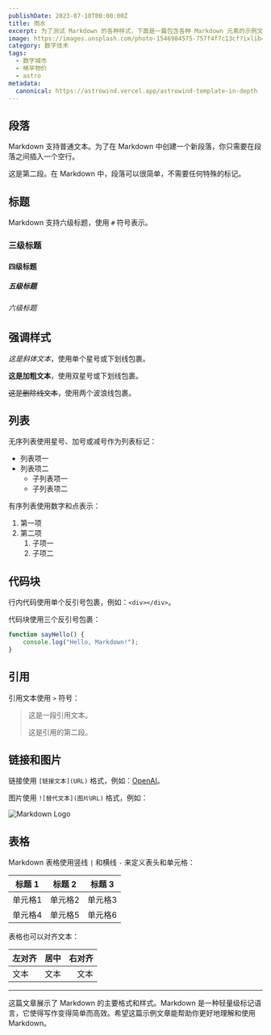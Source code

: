 ```yaml
---
publishDate: 2023-07-10T00:00:00Z
title: 雨水
excerpt: 为了测试 Markdown 的各种样式，下面是一篇包含各种 Markdown 元素的示例文章。这篇文章将包括标题、段落、强调样式、列表、代码块、引用、链接和图片等元素。
image: https://images.unsplash.com/photo-1546984575-757f4f7c13cf?ixlib=rb-4.0.3&ixid=M3wxMjA3fDB8MHxwaG90by1wYWdlfHx8fGVufDB8fHx8fA%3D%3D&auto=format&fit=crop&w=2070&q=80
category: 数字技术
tags:
  - 数字城市
  - 稀罕物价
  - astro
metadata:
  canonical: https://astrowind.vercel.app/astrowind-template-in-depth
---
```




## 段落

Markdown 支持普通文本。为了在 Markdown 中创建一个新段落，你只需要在段落之间插入一个空行。

这是第二段。在 Markdown 中，段落可以很简单，不需要任何特殊的标记。

## 标题

Markdown 支持六级标题，使用 `#` 符号表示。

### 三级标题

#### 四级标题

##### 五级标题

###### 六级标题

## 强调样式

*这是斜体文本*，使用单个星号或下划线包裹。

**这是加粗文本**，使用双星号或下划线包裹。

~~这是删除线文本~~，使用两个波浪线包裹。

## 列表

无序列表使用星号、加号或减号作为列表标记：

- 列表项一
- 列表项二
  - 子列表项一
  - 子列表项二

有序列表使用数字和点表示：

1. 第一项
2. 第二项
   1. 子项一
   2. 子项二

## 代码块

行内代码使用单个反引号包裹，例如：`<div></div>`。

代码块使用三个反引号包裹：

```javascript
function sayHello() {
    console.log("Hello, Markdown!");
}
```

## 引用

引用文本使用 `>` 符号：

> 这是一段引用文本。
>
> 这是引用的第二段。

## 链接和图片

链接使用 `[链接文本](URL)` 格式，例如：[OpenAI](https://openai.com)。

图片使用 `![替代文本](图片URL)` 格式，例如：

![Markdown Logo](https://images.unsplash.com/photo-1546984575-757f4f7c13cf?ixlib=rb-4.0.3&ixid=M3wxMjA3fDB8MHxwaG90by1wYWdlfHx8fGVufDB8fHx8fA%3D%3D&auto=format&fit=crop&w=2070&q=80)

## 表格

Markdown 表格使用竖线 `|` 和横线 `-` 来定义表头和单元格：

| 标题 1 | 标题 2 | 标题 3 |
|--------|-------|-------|
| 单元格1 | 单元格2 | 单元格3 |
| 单元格4 | 单元格5 | 单元格6 |

表格也可以对齐文本：

| 左对齐 | 居中  | 右对齐 |
|:------|:----:|------:|
| 文本  | 文本 | 文本  |

---

这篇文章展示了 Markdown 的主要格式和样式。Markdown 是一种轻量级标记语言，它使得写作变得简单而高效。希望这篇示例文章能帮助你更好地理解和使用 Markdown。
